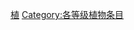 {{catmore1|[[WikiProject:植物|WikiProject:植物]]}}
{{Articles by Quality|topic=植物|project=植物|format=TOC}}
{{empty category}}

[[Category:消歧义级条目|植]]
[[Category:各等级植物条目|Category:各等级植物条目]]